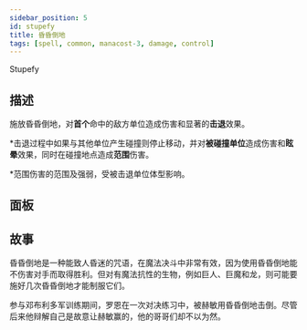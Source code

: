 ```yaml
---
sidebar_position: 5
id: stupefy
title: 昏昏倒地
tags: [spell, common, manacost-3, damage, control]
---
```


Stupefy

<!--truncate-->



<CardBasics cardKey={id}/>


## 描述

施放昏昏倒地，对**首个**命中的敌方单位造成伤害和显著的**击退**效果。

*击退过程中如果与其他单位产生碰撞则停止移动，并对**被碰撞单位**造成伤害和**眩晕**效果，同时在碰撞地点造成**范围**伤害。

*范围伤害的范围及强弱，受被击退单位体型影响。

[^其他单位]: 其他敌方单位

[^被碰撞单位]: 碰撞地点范围内全部单位

## 面板


<LevelComponent/>


<CardDynamicTable cardKey={id}/>


<CardComplexTable cardKey={id}/>





## 故事

昏昏倒地是一种能致人昏迷的咒语，在魔法决斗中非常有效，因为使用昏昏倒地能不伤害对手而取得胜利。但对有魔法抗性的生物，例如巨人、巨魔和龙，则可能要施好几次昏昏倒地才能制服它们。

参与邓布利多军训练期间，罗恩在一次对决练习中，被赫敏用昏昏倒地击倒。尽管后来他辩解自己是故意让赫敏赢的，他的哥哥们却不以为然。